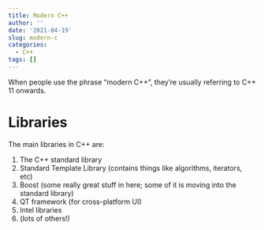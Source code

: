 ```yaml
---
title: Modern C++
author: ''
date: '2021-04-19'
slug: modern-c
categories:
  - C++
tags: []
---
```


When people use the phrase "modern C++", they're usually referring to C++ 11 onwards.  

# Libraries

The main libraries in C++ are:

1. The C++ standard library
2. Standard Template Library (contains things like algorithms, iterators, etc)
3. Boost (some really great stuff in here; some of it is moving into the standard library)
4. QT framework (for cross-platform UI)
5. Intel libraries
6. (lots of others!)

